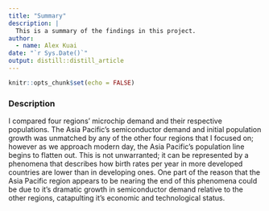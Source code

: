 ```yaml
---
title: "Summary"
description: |
  This is a summary of the findings in this project.
author:
  - name: Alex Kuai
date: "`r Sys.Date()`"
output: distill::distill_article
---
```


```r
knitr::opts_chunk$set(echo = FALSE)
```

### Description
I compared four regions' microchip demand and their respective populations. The Asia Pacific's semiconductor demand and initial population growth was unmatched by any of the other four regions that I focused on; however as we approach modern day, the Asia Pacific's population line begins to flatten out. This is not unwarranted; it can be represented by a phenomena that describes how birth rates per year in more developed countries are lower than in developing ones. One part of the reason that the Asia Pacific region appears to be nearing the end of this phenomena could be due to it's dramatic growth in semiconductor demand relative to the other regions, catapulting it's economic and technological status. 



